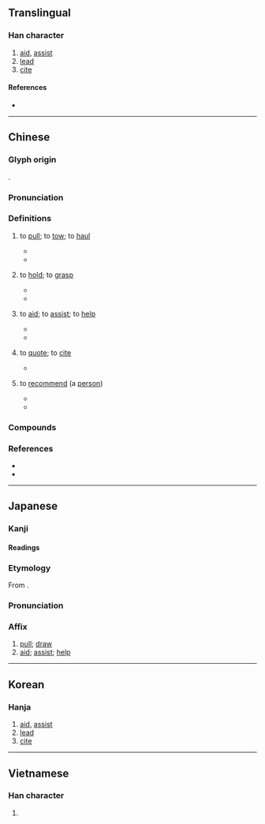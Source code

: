 {{character info}}
==Translingual==

===Han character===
{{Han char|rn=64|rad=手|as=09|sn=12|four=52047|canj=QBME|ids=⿰扌爰}}

# [[aid]], [[assist]]
# [[lead]]
# [[cite]]

====References====
* {{Han ref|kx=0445.020|dkj=31302|dj=0795.180|hdz=31921.050|uh=63F4|ud=25588|bh=B4A9|bd=46249}}

----

==Chinese==
{{zh-forms|alt=愋,爰,楥,𠋠}}

===Glyph origin===
{{Han etym}}
{{Han compound|手|alt1=扌|爰|ls=psc|c1=s|c2=p|t1=hand}}.

===Pronunciation===
{{zh-pron
|m=yuán
|c=wun4,jyun4,jyun6
|h=pfs=
|md=uòng/uông
|md_note=uòng - “to pull”; uông - “to aid”
|mn=qz:oân/tw,xm,zz:oān/twv,xm:hoān/qz:oan/xm,zz:hōaⁿ
|mn_note=oân/oān/hoān - literary; hoāⁿ - vernacular; oan - vernacular (俗)
|mn-t=iêng6
|w=
|mc=y
|oc=y
|cat=v
}}

===Definitions===
{{zh-hanzi}}

# {{zh-o}} to [[pull]]; to [[tow]]; to [[haul]]
#: {{zh-x|攀援|to climb; to clamber; to scale}}
#* {{zh-x|同 爾 兄弟，以 爾 鉤援，與 爾 臨衝，以 伐 崇墉。|ref=Shijing}}
#* {{zh-x|右 撫 劍，左 援 帶，命 驅 之 出。|ref=Zuozhuan}}
# {{zh-o}} to [[hold]]; to [[grasp]]
#* {{zh-x|左 並轡，右 援 枹 而 鼓。|ref=Zuozhuan}}
#* {{zh-x|霾 兩 輪 兮 縶 四 馬，援 玉 枹 兮 擊 鳴鼓。|ref=Chuci}}
# {{zh-no-solo}} to [[aid]]; to [[assist]]; to [[help]]
#: {{zh-x|救援|to rescue}}
#: {{zh-x|援助|to aid}}
#: {{zh-x|援軍|relief troops}}
#* {{zh-x|失 援 必 毙。|ref=Zuozhuan}}
#* {{zh-x|天下 溺，援 之 以 道；嫂 溺，援 之 以 手。|ref=Mengzi}}
# {{zh-o}} to [[quote]]; to [[cite]]
#: {{zh-x|援引|to cite}}
#: {{zh-x|援例|to '''cite''' a convention or precedent}}
#* {{zh-x|援 前 聖 以 制 中 兮，矯 二 主 之 驕奢。|ref=Houhanshu}}
# {{zh-o}} to [[recommend]] (a [[person]])
#* {{zh-x|苟 利 國家 不 求 富貴，其 舉 賢 援 能 有 如此 者。|ref=Liji}}
#* {{zh-x|援 賢 博 施，除 怨 而 無 妨害 人。|ref=Xunzi}}

===Compounds===
{{zh-der|救援|支援|援助|援引|外援|攀援|援交|增援|救援隊|聲援|奧援|援救|馳援|援藏|求援|孤立無援|援助機構|援兵|援助之手|技術援助|援助交際|援交妹|軍事援助|備援|圍城打援|請援|援用|援交小姐|彈盡援絕|阻援|人道救援|後援|援手|無援|畔援|伸出援手|後援會|回援|乞援|婦援會|多歧援喻|投袂援戈|有例可援|援軍|應援|手援天下|援據|援筆立成|接援|援筆而就|援照|援鱉失龜|撣援|援筆立就|援外|援筆|授手援溺|援筆成章|援古證今|援溺振渴|援例|網路援交|糧盡援絕|鉤援|結援|首尾相援|經援|援鄂}}

===References===
* {{R:yue:Hanzi}}
* {{R:twedu|A01630}}

----

==Japanese==
{{ja-kanji forms-IVS
|vs1=01
|vs2=03
|col-vs1=aj
|col-vs2=hdmj
|pic-vs1=U63f4-kyu.svg
}}

===Kanji===
{{ja-kanji|grade=c|rs=手09}}

====Readings====
{{ja-readings
|goon=えん, おん
|kanon=えん
|kun=たす-ける, ひ-く, たすけ
}}

===Etymology===
{{ja-kanjitab|えん|yomi=on}}
From {{der|ja|ltc|sort=えん|-}} {{ltc-l|援}}.

===Pronunciation===
{{ja-pron|えん|y=on}}

===Affix===
{{ja-pos|affix|えん}}

# [[pull]]; [[draw]]
# [[aid]]; [[assist]]; [[help]]

----

==Korean==

===Hanja===
{{ko-hanja|hangeul=원|eumhun=|rv=won|mr=wŏn|y=wen}}

# [[aid]], [[assist]]
# [[lead]]
# [[cite]]

----

==Vietnamese==

===Han character===
{{vi-readings|reading=viện, vén, vẹn, vẻn, vịn, vin, vờn|rs=手09}}

# {{rfdef|vi}}